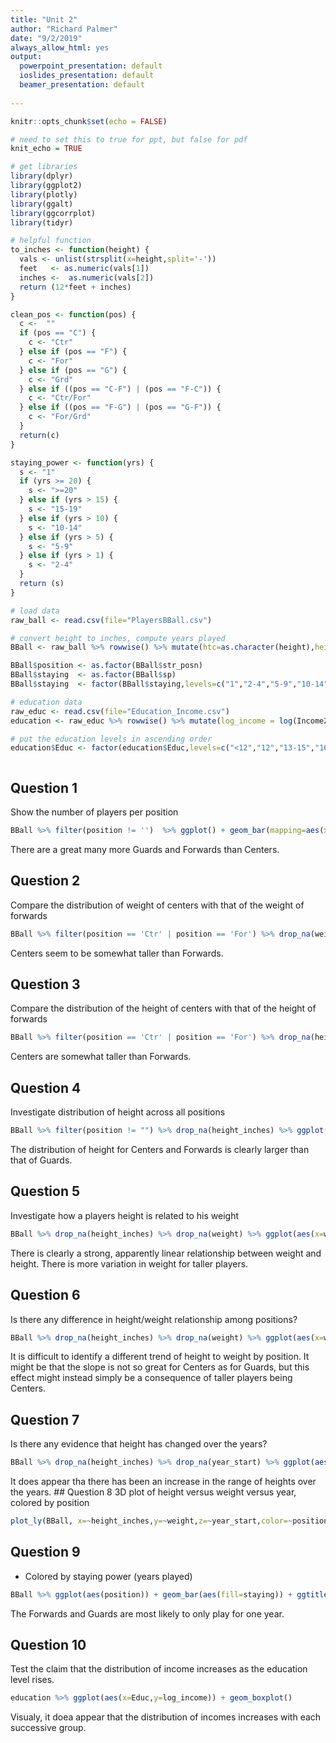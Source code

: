 ```yaml
---
title: "Unit 2"
author: "Richard Palmer"
date: "9/2/2019"
always_allow_html: yes
output:
  powerpoint_presentation: default
  ioslides_presentation: default
  beamer_presentation: default
  
---
```


```r
knitr::opts_chunk$set(echo = FALSE)
```

```r

# need to set this to true for ppt, but false for pdf
knit_echo = TRUE

# get libraries
library(dplyr)
library(ggplot2)
library(plotly)
library(ggalt)
library(ggcorrplot)
library(tidyr)

# helpful function
to_inches <- function(height) {
  vals <- unlist(strsplit(x=height,split='-'))
  feet   <- as.numeric(vals[1])
  inches <-  as.numeric(vals[2])
  return (12*feet + inches)
}

clean_pos <- function(pos) {
  c <-  ""
  if (pos == "C") {
    c <- "Ctr"
  } else if (pos == "F") {
    c <- "For"
  } else if (pos == "G") {
    c <- "Grd"
  } else if ((pos == "C-F") | (pos == "F-C")) {
    c <- "Ctr/For"
  } else if ((pos == "F-G") | (pos == "G-F")) {
    c <- "For/Grd"
  }
  return(c)
}

staying_power <- function(yrs) {
  s <- "1"
  if (yrs >= 20) {
    s <- ">=20"
  } else if (yrs > 15) {
    s <- "15-19"
  } else if (yrs > 10) {
    s <- "10-14"
  } else if (yrs > 5) {
    s <- "5-9"
  } else if (yrs > 1) {
    s <- "2-4"
  }
  return (s)
}

# load data
raw_ball <- read.csv(file="PlayersBBall.csv")

# convert height to inches, compute years played
BBall <- raw_ball %>% rowwise() %>% mutate(htc=as.character(height),height_inches=to_inches(htc)) %>% mutate(years_played = year_end - year_start + 1) %>% mutate(str_posn =clean_pos(position)) %>% mutate(sp = staying_power(years_played))

BBall$position <- as.factor(BBall$str_posn)
BBall$staying  <- as.factor(BBall$sp)
BBall$staying  <- factor(BBall$staying,levels=c("1","2-4","5-9","10-14","15-19",">=20"))

# education data
raw_educ <- read.csv(file="Education_Income.csv")
education <- raw_educ %>% rowwise() %>% mutate(log_income = log(Income2005))

# put the education levels in ascending order
education$Educ <- factor(education$Educ,levels=c("<12","12","13-15","16",">16"))



```
## Question 1
Show the number of players per position
```r
BBall %>% filter(position != '')  %>% ggplot() + geom_bar(mapping=aes(x=position)) + ggtitle("Count per position")
```
There are a great many more Guards and Forwards than Centers.

## Question 2
Compare the distribution of weight of centers with that of the weight of forwards
```r
BBall %>% filter(position == 'Ctr' | position == 'For') %>% drop_na(weight) %>% ggplot(aes(x=weight)) + geom_histogram(bins=21) + ggtitle("Distribution of Weight for Centers and Forwards") + facet_wrap(~position)

```
Centers seem to be somewhat taller than Forwards.

## Question 3
Compare the distribution of the height of centers with that of the height of forwards
```r
BBall %>% filter(position == 'Ctr' | position == 'For') %>% drop_na(height_inches) %>% ggplot(aes(x=height_inches)) + geom_histogram(bins=21) + ggtitle("Distribution of Height for Centers and Forwards") + facet_wrap(~position)
```
Centers are somewhat taller than Forwards.

## Question 4
Investigate distribution of height across all positions
```r
BBall %>% filter(position != "") %>% drop_na(height_inches) %>% ggplot(aes(x=height_inches)) + geom_histogram(bins=21) + ggtitle("Distribution of Height for all positions") + facet_wrap(~position)
```
The distribution of height for Centers and Forwards is clearly larger than that of Guards.

## Question 5
Investigate how a players height is related to his weight
```r
BBall %>% drop_na(height_inches) %>% drop_na(weight) %>% ggplot(aes(x=weight,y=height_inches)) + geom_point() + ggtitle("Height versus Weight") + geom_jitter()
```
There is clearly a strong, apparently linear relationship between weight and height.  There is more variation in weight for taller players.


## Question 6
Is there any difference in height/weight relationship among positions?
```r
BBall %>% drop_na(height_inches) %>% drop_na(weight) %>% ggplot(aes(x=weight,y=height_inches,color=position)) + geom_point() + ggtitle("Height versus Weight") + geom_jitter()
```
It is difficult to identify a different trend of height to weight by position.  It might be that the slope is not so great for Centers as for Guards, but this effect might instead simply be a consequence of taller players being Centers.  

## Question 7
Is there any evidence that height has changed over the years?
```r
BBall %>% drop_na(height_inches) %>% drop_na(year_start) %>% ggplot(aes(x=year_start,y=height_inches)) + geom_point() + ggtitle("Height versus starting year") + geom_jitter() + geom_smooth(method="lm")
```
It does appear tha there has been an increase in the range of heights over the years.
## Question 8
3D plot of height versus weight versus year, colored by position
```r
plot_ly(BBall, x=~height_inches,y=~weight,z=~year_start,color=~position,size=1) %>% add_markers %>% layout(scene=list(xaxis=list(title="Height"),yaxis=list(title="Weight"),zaxis=list(title="Start Year")))
```

## Question 9
- Colored by staying power (years played)
```r
BBall %>% ggplot(aes(position)) + geom_bar(aes(fill=staying)) + ggtitle("Distribution of staying power (years played), by position")
``` 
The Forwards and Guards are most likely to only play for one year.

## Question 10
Test the claim that the distribution of income increases as the education level rises.
```r
education %>% ggplot(aes(x=Educ,y=log_income)) + geom_boxplot()
```
Visualy, it doea appear that the distribution of incomes increases with each successive group.


